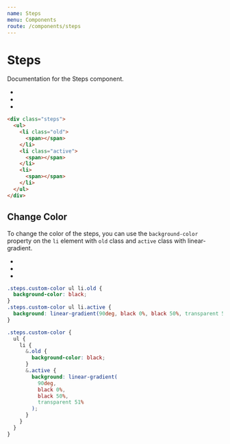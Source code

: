 ```yaml
---
name: Steps
menu: Components
route: /components/steps
---
```


# Steps

Documentation for the Steps component.

<div className="steps">
  <ul>
    <li className="old">
      <span></span>
    </li>
    <li className="active">
      <span></span>
    </li>
    <li>
      <span></span>
    </li>
  </ul>
</div>

```html
<div class="steps">
  <ul>
    <li class="old">
      <span></span>
    </li>
    <li class="active">
      <span></span>
    </li>
    <li>
      <span></span>
    </li>
  </ul>
</div>
```

## Change Color

To change the color of the steps, you can use the `background-color` property on the `li` element with `old` class and `active` class with linear-gradient.

<style type="text/css">
  {`
.steps.custom-color ul li.old {
  background-color: black;
}
.steps.custom-color ul li.active {
  background: linear-gradient(90deg, black 0%, black 50%, transparent 51%);
}`}
</style>
<div className="steps custom-color">
  <ul>
    <li className="old">
      <span></span>
    </li>
    <li className="active">
      <span></span>
    </li>
    <li>
      <span></span>
    </li>
  </ul>
</div>

```css
.steps.custom-color ul li.old {
  background-color: black;
}
.steps.custom-color ul li.active {
  background: linear-gradient(90deg, black 0%, black 50%, transparent 51%);
}
```

```scss
.steps.custom-color {
  ul {
    li {
      &.old {
        background-color: black;
      }
      &.active {
        background: linear-gradient(
          90deg,
          black 0%,
          black 50%,
          transparent 51%
        );
      }
    }
  }
}
```

